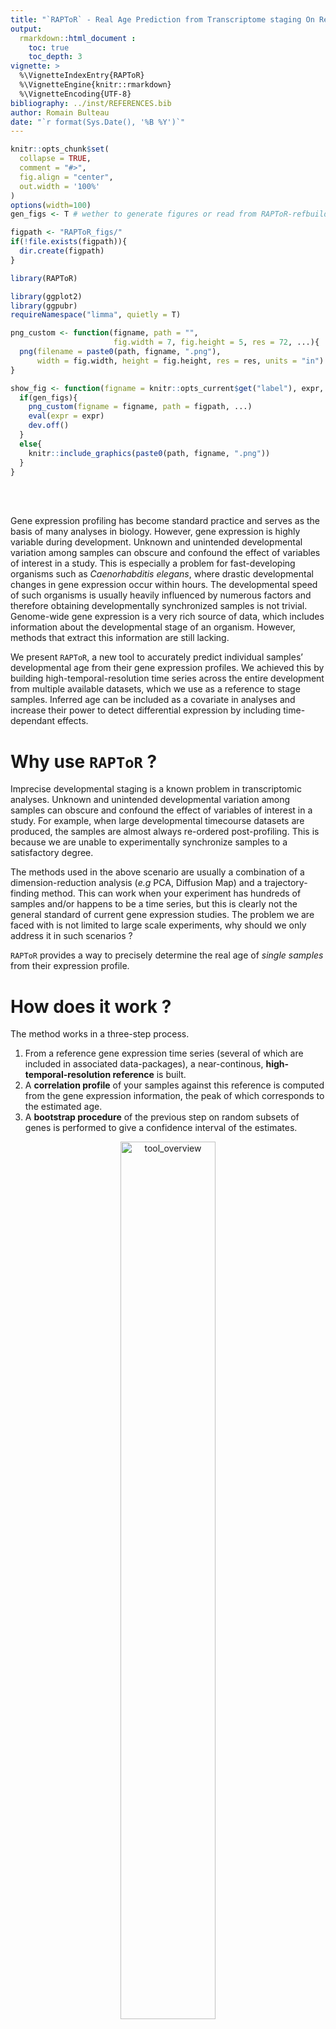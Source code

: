 ```yaml
---
title: "`RAPToR` - Real Age Prediction from Transcriptome staging On Reference"
output: 
  rmarkdown::html_document :
    toc: true
    toc_depth: 3
vignette: >
  %\VignetteIndexEntry{RAPToR}
  %\VignetteEngine{knitr::rmarkdown}
  %\VignetteEncoding{UTF-8}
bibliography: ../inst/REFERENCES.bib
author: Romain Bulteau
date: "`r format(Sys.Date(), '%B %Y')`"
---
```

  
```r
knitr::opts_chunk$set(
  collapse = TRUE,
  comment = "#>",
  fig.align = "center",
  out.width = '100%'
)
options(width=100)
gen_figs <- T # wether to generate figures or read from RAPToR-refbuilding_files/figs

figpath <- "RAPToR_figs/"
if(!file.exists(figpath)){
  dir.create(figpath)
}

library(RAPToR)

library(ggplot2)
library(ggpubr)
requireNamespace("limma", quietly = T)
```

```r
png_custom <- function(figname, path = "", 
                       fig.width = 7, fig.height = 5, res = 72, ...){
  png(filename = paste0(path, figname, ".png"), 
      width = fig.width, height = fig.height, res = res, units = "in")
}

show_fig <- function(figname = knitr::opts_current$get("label"), expr, path = figpath, ...){
  if(gen_figs){
    png_custom(figname = figname, path = figpath, ...)
    eval(expr = expr)
    dev.off()
  }
  else{
    knitr::include_graphics(paste0(path, figname, ".png"))
  }
}

```

<br>
<br>

Gene expression profiling has become standard practice and serves as the basis of many analyses in biology. 
However, gene expression is highly variable during development. 
Unknown and unintended developmental variation among samples can
obscure and confound the effect of variables of interest in a study. 
This is especially a problem for fast-developing organisms such as *Caenorhabditis elegans*, where drastic developmental changes in gene expression occur within hours. 
The developmental speed of such organisms is usually heavily influenced by numerous factors and therefore obtaining developmentally synchronized samples is not trivial. 
Genome-wide gene expression is a very rich source of data, which includes information about the developmental stage of an organism. 
However, methods that extract this information are still lacking.

We present `RAPToR`, a new tool to accurately predict individual samples' developmental age from their gene expression profiles. 
We achieved this by building high-temporal-resolution time series across the entire development from multiple available datasets, which we use as a reference to stage samples. 
Inferred age can be included as a covariate in analyses and increase their power to detect differential expression by including time-dependant effects. 
<!-- We also show multiple examples of how development impacts gene expression studies in multiple organisms. -->

<!-- `RAPToR` was developped to mediate the issue of developmental differences between samples by estimating the true age of transcriptomic samples from their gene expression profiles.  -->
<!-- While this is a major problem in the field of *C. elegans*, this issue occurs in various models where many factors can impact development speed (*e.g* *Drosophila*).  -->



# Why use `RAPToR` ?

Imprecise developmental staging is a known problem in transcriptomic analyses.
Unknown and unintended developmental variation among samples can obscure and confound the effect of variables of interest in a study.
For example, when large developmental timecourse datasets are produced, the samples are almost always re-ordered post-profiling.
This is because we are unable to experimentally synchronize samples to a satisfactory degree.

The methods used in the above scenario are usually a combination of a dimension-reduction analysis (*e.g* PCA, Diffusion Map) and a trajectory-finding method.
This can work when your experiment has hundreds of samples and/or happens to be a time series, but this is clearly not the general standard of current gene expression studies. 
The problem we are faced with is not limited to large scale experiments, why should we only address it in such scenarios ? 

`RAPToR` provides a way to precisely determine the real age of *single samples* from their expression profile.



# How does it work ?

The method works in a three-step process. 

 1. From a reference gene expression time series (several of which are included in associated data-packages), a near-continous, **high-temporal-resolution reference** is built.
 1. A **correlation profile** of your samples against this reference is computed from the gene expression information, the peak of which corresponds to the estimated age.
 1. A **bootstrap procedure** of the previous step on random subsets of genes is performed to give a confidence interval of the estimates.

<center>
![tool_overview](tool_overview.png){width=60%}
</center>

# What type of data can be used ?

The `RAPToR` package allows you to estimate the developmental age of samples from their transcriptome.
This means that any data providing information on gene expression on a large scale is appropriate : RNA-seq counts (preferably RPKM), MicroArray/Chips...
Note that the references provided in the data-packages are $log(X+1)$ of expression values, applying this transformation to your data may lead to better performance of the tool.  

<div class="alert alert-danger">
  <strong>Warning :</strong><br/>
**The data must not be gene-centered**, as this destroys the relationship between gene levels within a sample.
</div>



# General structure of the tool

The main package (`RAPToR`) holds all the necessary functions to stage samples and build references.

We've aimed to provide a way to predict the age of samples easily and,
since our method requires a reference to stage samples against, we've built several from available data in the literature.
For R package standards, these are large datasets so the references are stored in separate "data-packages". 
To give an example, `wormRef` holds the *C. elegans* references.

You can see the available references of a data-package with the `list_refs()` function.

```r
list_refs("wormRef")
```

The data-packages currently available are listed on the [README of the github repo](https://github.com/LBCM/RAPToR).
You can build your own reference data packages following a few rules given in the [vignette on reference building](RAPToR-refbuilding.html).


# Usage example

In this part, we'll be showcasing usage of the tool on two *C. elegans* time series datasets from the literature. 

 1. A time series of larval development in 4 different strains published by @aeschimann2017lin41, hereafter called `ds1`.
 1. A high-resolution time series of late larval development published by @hendriks2014extensive, hereafter called `ds2`

Both datasets are available on GEO 
(
[GSE80157](https://www.ncbi.nlm.nih.gov/geo/query/acc.cgi?acc=GSE80157), 
[GSE52861](https://www.ncbi.nlm.nih.gov/geo/query/acc.cgi?acc=GSE52861)
).



## Loading the data
```r
library(RAPToR)
```

As the code to create the `ds1` and `ds2` objects is quite lengthy and is not the object of this vignette, you can find it [at the end of the document](#load_ds1_ds2).




```r
load("../inst/extdata/ds1.RData")
load("../inst/extdata/ds2.RData")
```



Here is what our data looks like 
```r
ds1$g[1:5,1:4]
#>                let.7.n2853._18hr let.7.n2853._20hr let.7.n2853._22hr let.7.n2853._24hr
#> WBGene00000001         12.681443         11.267268         11.778583         11.581853
#> WBGene00000002          8.004784         11.242239          7.244600          5.837729
#> WBGene00000003          8.051166          6.108188          7.324310          8.981919
#> WBGene00000004         11.035511          9.075311          8.019064          8.234069
#> WBGene00000005          3.713297          7.289794          3.474924          1.972653

head(ds1$p, n = 5)
#>                        title geo_accession           organism_ch1       strain
#> GSM2113587 let.7.n2853._18hr    GSM2113587 Caenorhabditis elegans let-7(n2853)
#> GSM2113588 let.7.n2853._20hr    GSM2113588 Caenorhabditis elegans let-7(n2853)
#> GSM2113589 let.7.n2853._22hr    GSM2113589 Caenorhabditis elegans let-7(n2853)
#> GSM2113590 let.7.n2853._24hr    GSM2113590 Caenorhabditis elegans let-7(n2853)
#> GSM2113591 let.7.n2853._26hr    GSM2113591 Caenorhabditis elegans let-7(n2853)
#>            time in development:ch1 age
#> GSM2113587                18 hours  18
#> GSM2113588                20 hours  20
#> GSM2113589                22 hours  22
#> GSM2113590                24 hours  24
#> GSM2113591                26 hours  26
```

```r
ds2$g[1:5,1:5]
#>                contDevA_N2_21h contDevA_N2_22h contDevA_N2_23h contDevA_N2_24h contDevA_N2_25h
#> WBGene00000001       11.215486       10.561063        10.41683        9.703136       11.210885
#> WBGene00000002        5.954298        7.922576        11.32737       13.220574        9.781628
#> WBGene00000003       46.333242       29.539269        18.65796       12.425843       18.007778
#> WBGene00000004       13.939740       11.806423        10.60732       10.098591        9.553716
#> WBGene00000005        4.854516        7.360959        11.17349       13.243724       10.057926

head(ds2$p, n = 5)
#>                      title geo_accession time in development:ch1 age
#> GSM1277118 contDevA_N2_21h    GSM1277118                22 hours  22
#> GSM1277119 contDevA_N2_22h    GSM1277119                23 hours  23
#> GSM1277120 contDevA_N2_23h    GSM1277120                24 hours  24
#> GSM1277121 contDevA_N2_24h    GSM1277121                25 hours  25
#> GSM1277122 contDevA_N2_25h    GSM1277122                26 hours  26
```

We'll quantile-normalize and log the expression data.
```r
ds1$g <- limma::normalizeBetweenArrays(ds1$g, method = "quantile")
ds1$g <- log(ds1$g + 1)

ds2$g <- limma::normalizeBetweenArrays(ds2$g, method = "quantile")
ds2$g <- log(ds2$g + 1)
```



The only other transformation the data may need is to convert its probe IDs or gene IDs to match the reference series'. 
For example, all the references included in the `wormRef` data-package use WormBase Gene IDs (*e.g.* `WBGene00016153`).

To help with this conversion, gene ID reference tables are included in the data-packages with common gene IDs (built directly from the `biomaRt`).



## Choosing a reference dataset

`RAPToR` estimates the developmental age of samples based on correlation with reference time series datasets. 
This means you have to select the proper reference to run your samples against.
By looking at reference list like above, or using the `plot_refs()` function, you can determine which reference is appropriate for your samples. 
If we haven't built your favorite organism's references yet, you can take a look at [how to build your own reference](#building-your-own-references) for a quick-start guide or the [reference-building vignette](RAPToR-refbuilding.html) for a more in-depth explanation.

The chart below shows the reference datasets available in the `wormRef` data package, along with landmark developmental stages. 

```r
(plot_refs("wormRef"))
```



## Loading the reference

To bypass the limitations of available time series' reolution and provide precise estimates, `RAPToR` interpolates on the dynamics of gene expression of the reference series.
You can load a pre-built reference dataset with optimal parameters using the `prepare_refdata()` function.

For our example, the `Cel_larval` dataset would be appropriate since our samples are from mid-larval to early young adult in both datasets.
The `n.inter` parameter corresponds to the resolution of the interpolated reference. 
In the interest of lightening the computational load you can choose smaller values, but aim over the 500s for optimal results.


```r
r_larv <- prepare_refdata("Cel_larval", "wormRef", n.inter = 600)
```

Note that age estimates will be given in the time unit and scale of the chosen reference (here, hours post-hatching at 20$^\circ$C)


## Performing a simple age estimate

All we need to do now is run the `ae()` function.

```r
set.seed(10)
```


```r
ae_ds1 <- ae(samp = ds1$g,                         # input gene expression matrix
             refdata = r_larv$interpGE,            # reference gene expression matrix
             ref.time_series = r_larv$time.series) # reference time series
#> Bootstrap set size is 6239
#> Performing age estimation...
#> Bootstrapping...
#>  Building gene subsets...
#>  Computing correlations...
#>  Performing age estimation...
#> Computing summary statistics...
#> Warning in ae(samp = ds1$g, refdata = r_larv$interpGE, ref.time_series = r_larv$time.series): Some estimates come near the edges of the reference.
#> If possible, stage those on a different reference for confirmation.
#>                 nb.genes
#> refdata            18718
#> samp               19595
#> intersect.genes    18718
```

```r
ae_ds2 <- ae(samp = ds2$g,                         # input gene expression matrix
             refdata = r_larv$interpGE,            # reference gene expression matrix
             ref.time_series = r_larv$time.series) # reference time series
#> Bootstrap set size is 6239
#> Performing age estimation...
#> Bootstrapping...
#>  Building gene subsets...
#>  Computing correlations...
#>  Performing age estimation...
#> Computing summary statistics...
#> Warning in ae(samp = ds2$g, refdata = r_larv$interpGE, ref.time_series = r_larv$time.series): Some estimates come near the edges of the reference.
#> If possible, stage those on a different reference for confirmation.
#>                 nb.genes
#> refdata            18718
#> samp               19595
#> intersect.genes    18718
```

Let's look at the results.


```r
plot(ae_ds1, groups = ds1$p$strain, show.boot_estimates = T)
```

```r
show_fig(expr = {
  plot(ae_ds1, groups = ds1$p$strain, show.boot_estimates = T)
}, fig.width=12, fig.height=7)
```


```r
plot(ae_ds2, show.boot_estimates = T)
```
```r
show_fig(expr = {
  plot(ae_ds2, show.boot_estimates = T)
}, fig.width=12, fig.height=4)
```


Since the staged samples were all grown at 25$^\circ$C, and the reference time is on 20$^\circ$C development, 
we can observe the well-known growth speed difference of 1.5 between *C. elegans* worms grown at these temperatures by fitting a simple linear model.


```r
lm_ds1 <- lm(ae_ds1$age.estimates[,1] ~ ds1$p$age)
summary(lm_ds1)
#> 
#> Call:
#> lm(formula = ae_ds1$age.estimates[, 1] ~ ds1$p$age)
#> 
#> Residuals:
#>      Min       1Q   Median       3Q      Max 
#> -2.01733 -0.77423  0.03879  0.57014  2.04296 
#> 
#> Coefficients:
#>             Estimate Std. Error t value Pr(>|t|)    
#> (Intercept) -4.17218    0.70058  -5.955 5.01e-07 ***
#> ds1$p$age    1.50745    0.02462  61.223  < 2e-16 ***
#> ---
#> Signif. codes:  0 '***' 0.001 '**' 0.01 '*' 0.05 '.' 0.1 ' ' 1
#> 
#> Residual standard error: 1.002 on 41 degrees of freedom
#> Multiple R-squared:  0.9892, Adjusted R-squared:  0.9889 
#> F-statistic:  3748 on 1 and 41 DF,  p-value: < 2.2e-16

lm_ds2 <- lm(ae_ds2$age.estimates[,1] ~ ds2$p$age)
summary(lm_ds2)
#> 
#> Call:
#> lm(formula = ae_ds2$age.estimates[, 1] ~ ds2$p$age)
#> 
#> Residuals:
#>     Min      1Q  Median      3Q     Max 
#> -0.7945 -0.2882 -0.1206  0.1447  0.8391 
#> 
#> Coefficients:
#>             Estimate Std. Error t value Pr(>|t|)    
#> (Intercept) -2.76603    0.76488  -3.616  0.00281 ** 
#> ds2$p$age    1.55868    0.02562  60.845  < 2e-16 ***
#> ---
#> Signif. codes:  0 '***' 0.001 '**' 0.01 '*' 0.05 '.' 0.1 ' ' 1
#> 
#> Residual standard error: 0.4724 on 14 degrees of freedom
#> Multiple R-squared:  0.9962, Adjusted R-squared:  0.996 
#> F-statistic:  3702 on 1 and 14 DF,  p-value: < 2.2e-16
```

```r
show_fig(expr = {

  par(mfrow = c(1,2))
  plot(ae_ds1$age.estimates[,1]~ds1$p$age, 
       xlab = "Chronological age (25C)", ylab = "Estimated age (20C)", 
       main = "Chronological vs Estimated ages for ds1", lwd = 2, col = factor(ds1$p$strain))
  invisible(sapply(levels(factor(ds1$p$strain)), function(l){
    s <- ds1$p$strain == l
    points(ae_ds1$age.estimates[s,1]~ds1$p$age[s], type = 'l', 
           lty = 2, col = which(l==levels(factor(ds1$p$strain))))
  }))
  
  abline(lm_ds1, lwd=2, col=2)
  legend("bottomright", legend = c("let-7", "lin-41", "let-7/lin-41", "N2", "lm_ds1"), 
         lwd=3, col=c(1:4, 2), bty='n', pch = c(1,1,1,1,NA), lty = c(rep(NA, 4), 1))
  
  plot(ae_ds2$age.estimates[,1]~ds2$p$age, 
       xlab = "Chronological age (25C)", ylab = "Estimated age (20C)", 
       main = "Chronological vs Estimated ages for ds2", lwd = 2)
  points(ae_ds2$age.estimates[,1]~ds2$p$age, type = 'l', lty = 2)
  abline(lm_ds2, lwd=2, col=2)
  
  legend("bottomright", legend = "lm_ds2", lwd=3, col=2, bty='n')
}, fig.height=6, fig.width=12)
```


## Understanding the output
The output of `ae()` is an `ae` object including various elements such as the age estimate and a confidence interval obtained through booststrapping (age estimate on random gene subsets).

<br>
General information can be accessed via the `summary()` function.
```r
summary(ae_ds2)
#> 
#> Span of samples : 23.339
#> Range of samples :  [ 31.701 , 55.04 ]
#> -----------------------------------------------------------
#>                 age.estimate     lb     ub
#> contDevA_N2_21h       31.701 31.587 31.815
#> contDevA_N2_22h       33.079 33.033 33.125
#> contDevA_N2_23h       34.273 34.227 34.319
#> contDevA_N2_24h       35.927 35.881 35.973
#> contDevA_N2_25h       37.673 37.491 37.855
#> contDevA_N2_26h       39.143 39.097 39.189
#> contDevA_N2_27h       41.716 41.534 41.898
#> contDevA_N2_28h       43.186 43.072 43.300
#> contDevA_N2_29h       44.105 43.923 44.287
#> contDevA_N2_30h       45.300 45.117 45.482
#> contDevA_N2_31h       46.770 46.588 46.952
#> contDevA_N2_32h       48.516 48.333 48.698
#> contDevA_N2_33h       49.435 49.252 49.617
#> contDevA_N2_34h       51.456 51.274 51.638
#> contDevA_N2_35h       54.121 54.075 54.167
#> contDevA_N2_36h       55.040 54.994 55.085
#> -----------------------------------------------------------
```



<br>
If you want to get the estimates and their confidence intervals, they are accessible through `$age.estimates`.
```r
head(ae_ds2$age.estimates)
#>                 age.estimate       lb       ub cor.score
#> contDevA_N2_21h     31.70057 31.58651 31.81462 0.9296414
#> contDevA_N2_22h     33.07885 33.03291 33.12479 0.9297492
#> contDevA_N2_23h     34.27337 34.22742 34.31931 0.9331700
#> contDevA_N2_24h     35.92731 35.88137 35.97325 0.9312395
#> contDevA_N2_25h     37.67314 37.49096 37.85531 0.9315294
#> contDevA_N2_26h     39.14331 39.09736 39.18925 0.9345927
```

The table holds the following :

 - `age.estimate`, the global estimate for the sample (whole gene set).
 - `lb`, `ub`, the lower and upper bounds of the bootstrapped age estimates' confidence interval (Median Absolute Deviation).
 - `cor.score`, the correlation score of the global estimate.


## Plotting

Estimates and confidence intervals can be displayed in the form of a dotchart with the default `plot()` function (as we did above).

The `ae` object also holds the correlation scores of the samples against the entire reference series and their confidence intervals accross the bootstrap. 
You can also plot these correlation profiles with `plot_cor.ae()`

```r
par(mfrow=c(2,2))
plot_cor.ae(ae_ds2, subset = c(1,4,9,12))
```
```r
show_fig(expr = {
  par(mfrow=c(2,2))
  plot_cor.ae(ae_ds2, subset = c(1,4,9,12))
}, fig.height=6, fig.width=12)
```
The confidence interval of the estimates is represented with the red bars and the bootstrap correlation scores' 95% interval along the reference series are shown (as the black dotted lines). 
The sample's estimate is also given below the interval.

<br>
<br>





# Building your own references

Note that [there is a vignette entirely dedicated to this process](RAPToR-refbuilding.html), so this section is just a broad overview.

Interpolating on time series data is the basis for building the high-temporal-resolution references we need for `RAPToR`.
When using our pre-built references this is done through calling the `prepare_refdata()` function, but what's going on behind the scenes uses the functions described below. 

To build your reference, you will require a time series of gene expression data on your favourite organism.
The `ds1` example dataset we loaded earlier will be used to illustrate the process.

## The gene expression interpolation model interface

Gene expression interpolation models (GEIM), are built with the `ge_im()` function.
This function takes as input 3 key arguments : 

 - `X` : the gene expression matrix of your time series (genes as rows, samples as columns)
 - `p` : a dataframe of pheno data, samples as rows. This should include the age/time variable and any other covariates you want to include in the model (*e.g* batch, strain)
 - `formula` : the model formula. This should be a standard R formula, using terms found in `p`. **It should start with `X ~`**.

For example, using the `ds1` dataset we could build the following model.
```r
m_ds1 <- ge_im(X = ds1$g, p = ds1$p, formula = "X ~ s(age, bs = 'cr') + strain", nc = 24)
```


## About the models
The strategy we put forward for predicting on such a large scale of output variables, is to interpolate in a dimensionally reduced space. 
We propose to do this on Principal Components or Independant Components ( [Independant Component Analysis](https://en.wikipedia.org/wiki/Independent_component_analysis) ).

Both PCA and ICA perform the same type of linear transformation on the data (they just maximize a different criteria). We get the following :

$$
X_{(m\times n)} = G_{(m\times c)}S^{T}_{(n\times c)}
$$
with $X$, the matrix of $m$ genes by $n$ samples, $G$ the gene loadings ($m$ genes by $c$ components) and $S^T$ the sample loadings ($n$ samples by $c$ components). 
$S$ is what's usually looked at when performing a PCA (or ICA) on gene expression data, to look at the samples in the component space. 

@alter2000singular previously demonstrated that singular value decomposition of gene expression data can be taken as "eigengenes", giving a global picture of the dynamics of gene expression. 
We essentially use the same property for a GEIM.
We build a model on the columns of $S^T$ (eigengenes), predict in the component space, and reconstruct the gene expression data by a matrix product with the gene loadings. 

We've implemented 2 model types : Generalized Additive Models (GAMs, the default) and Generalized Linear Models (GLMs). 
GAMs rely on the `gam()` function of the [`mgcv`](https://cran.r-project.org/web/packages/mgcv/index.html) package, and GLMs on the `glm()` function of the `stats` core package. 
The specified model formula can make use of all the tools one can use with `gam()` or `glm()`, most notably the variety of polynomial or smoothing splines implemented through the `s()` function for GAMs.


Note that a single model formula is specified and applied to all the components, but the models are fitted independantly on the components.


## Finding the appropriate model and parameters
### Model type
The default GEIM is fitted using GAMs on PCA components, this is a robust choice when applying a smoothing spline to the data.
PCA and ICA interpolation yield near-identical results in most scenarios.

### Parameter estimation

The number of components to use for the interpolation is by default set to the number of samples.
However, we recommend to set a cutoff on explained variance of PCA components to select it. 
For example, on the `ds1` dataset, we set the threshold at $99.9\%$ :

```r
pca_ds1 <- stats::prcomp(ds1$g, rank = 25)
nc <- sum(summary(pca_ds1)$importance[3,] < .999) + 1
nc
#> [1] 24v
```


Choosing from different splines (and/or parameters) can be done with cross-validation (CV) through the use of the `ge_imCV()` function. 
The function inputs the `X`, `p` and a `formula_list` to test. 
Other parameters on the CV itself can also be given (*e.g.* training set size).


Below is an example of usage to choose between 4 available smooth terms on the `ds1` GEIM.
```r
set.seed(10)
```

```r
smooth_methods <- c("tp", "ts", "cr", "ps")
flist <- as.list(paste0("X ~ s(age, bs = \'", smooth_methods, "\') + strain"))
flist
#> [[1]]
#> [1] "X ~ s(age, bs = 'tp') + strain"
#> 
#> [[2]]
#> [1] "X ~ s(age, bs = 'ts') + strain"
#> 
#> [[3]]
#> [1] "X ~ s(age, bs = 'cr') + strain"
#> 
#> [[4]]
#> [1] "X ~ s(age, bs = 'ps') + strain"

cv_ds1 <- ge_imCV(X = scale(ds1$g), p = ds1$p, formula_list = flist,
                  cv.n = 20, nc = nc, nb.cores = 3)
#> CV on 4 models. cv.n = 20 | cv.s = 0.8
#> 
#> ...Building training sets
#> ...Setting up cluster
#> ...Running CV
#> ...Cleanup and formatting
```

```r
plot(cv_ds1, names = paste0("bs = ", smooth_methods), outline = F,
     swarmargs = list(cex = .8))
```
```r
show_fig(expr = {
  plot(cv_ds1, names = paste0("bs = ", smooth_methods), outline = F,
       swarmargs = list(cex = .8))
  
}, fig.width=12, fig.height=8)
```

`ge_imCV()` computes various indices of model performance :
the average Correlation Coefficient (`aCC`), the average Relative Error (`aRE`), Mean Squared Error (`MSE`) and average Root MSE (`aRMSE`). 
These indices all compare model predictions and the true data. 
The `ge_imCV()` function computes them on the validation set (CV Error) *and* on the training set (Model PerFormance).

From the plots above, the cubic regression spline (`cr`) seems to be the best-performing choice. 


## Predicting from the model

The `geim` object returned by `ge_im()` has its predict method which can be used like for any model.
You can also specify if you want the predictions as components or as the full gene expression matrix.

On our `ds1` example :
```r
# setup new data
n.inter <- 100
ndat <- data.frame(age = seq(min(ds1$p$age), max(ds1$p$age),  l = n.inter), 
                   strain = rep("N2", n.inter))

# predict
pred_ds1_comp <- predict(m_ds1, ndat, as.c = TRUE)
pred_ds1_ge <- predict(m_ds1, ndat)
```


## Checking/Validating the interpolation

We have built our model, now we can have a look at the interpolation results.
To do this, one can do two things : 

 - Check the model predictions against components (plots)
 - Stage the samples on their own interpolated data, or better (if possible) stage another time series on your reference for external validation.

We can do both with our example, the `ds2` dataset can be used for external validation.

```r
show_fig(expr = {
  
  par(mfrow = c(2,4))
  invisible(sapply(seq_len(8), function(i){
    plot(ds1$p$age, pca_ds1$rotation[,i], lwd = 2, col = ds1$p$strain,
         xlab = "age", ylab = "PC", main = paste0("PC", i))
    sapply(seq_along(levels(ds1$p$strain)), function(l){
      s <- which(ds1$p$strain == levels(ds1$p$strain)[l])
      points(ds1$p$age[s], pca_ds1$rotation[s,i], col = l, 
             type = 'l', lty = 2)
    })
    points(ndat$age, pred_ds1_comp[, i], col = "royalblue", type = 'l', lwd = 2)
    if(i == 1)
      legend("topleft", bty = 'n', legend = c("let-7", "lin-41", "let-7/lin-41", "N2", "pred"),
             pch = c(rep(1, 4), NA), lty = c(rep(NA, 4), 1), col = c(1:4, "royalblue"), lwd = 3)
  }))
}, fig.width=12, fig.height=6)
```

```r
# make a 'reference object' 
r_ds1 <- list(interpGE = pred_ds1_ge, time.series = ndat$age)

ae_test_ds1 <- ae(ds1$g, r_ds1$interpGE, r_ds1$time.series)
ae_test_ds2 <- ae(ds2$g, r_ds1$interpGE, r_ds1$time.series)
```

```r
# make a 'reference object' 
r_ds1 <- list(interpGE = pred_ds1_ge, time.series = ndat$age)

ae_test_ds1 <- ae(ds1$g, r_ds1$interpGE, r_ds1$time.series, bootstrap.n = 1)
ae_test_ds2 <- ae(ds2$g, r_ds1$interpGE, r_ds1$time.series, bootstrap.n = 1)
```


```r
show_fig(expr = {
  par(mfrow = c(1,2))
  rg <- range(c(ae_test_ds1$age.estimates[,1], ds1$p$age))
  plot(ae_test_ds1$age.estimates[,1]~ds1$p$age, 
       xlab = "Chronological age", ylab = "Estimated age (ds1)", 
       xlim = rg, ylim = rg,
       main = "Chron. vs Estimated ages for ds1 (on ds1 reference)", lwd = 2, col = factor(ds1$p$strain))
  invisible(sapply(levels(factor(ds1$p$strain)), function(l){
    s <- ds1$p$strain == l
    points(ae_test_ds1$age.estimates[s,1]~ds1$p$age[s], type = 'l', 
           lty = 2, col = which(l==levels(factor(ds1$p$strain))))
  }))
  
  abline(a = 0, b = 1, lty = 3, lwd = 2)
  legend("bottomright", legend = c("let-7", "lin-41", "let-7/lin-41", "N2", "x = y"), 
         lwd=3, col=c(1:4, 1), bty='n', pch = c(1,1,1,1,NA), lty = c(rep(NA, 4), 3))
  
  rg <- range(c(ae_test_ds2$age.estimates[,1], ds2$p$age))
  plot(ae_test_ds2$age.estimates[,1]~ds2$p$age, 
       xlab = "Chronological age", ylab = "Estimated age (ds1)", 
       xlim = rg, ylim = rg,
       main = "Chron. vs Estimated ages for ds2 (on ds1 reference)", lwd = 2)
  points(ae_test_ds2$age.estimates[,1] ~ ds2$p$age, type = 'l', lty = 2)
  abline(a = 0, b = 1, lty = 3, lwd = 2)
  
  legend("bottomright", legend = "x = y", lwd=3, col=1, lty = 3, bty='n')
}, fig.height=6, fig.width=12)
```


<!-- # Advanced usage -->

<!-- ## If the bootstrap estimates 'jump around' -->

<!-- In some cases, two different developmental time points of the reference can both be very closely correlated with a sample. -->
<!-- This has the consequence that, with some random gene subsets, the bootstrap estimates will 'jump' between them and the confidence interval will be quite large. -->

<!-- This can be due to different problems : -->

<!--  - If the sample is bulk, there can be worms of an unexpected developmental stage contaminating it -->
<!--  - The overlapping gene set between the sample and the reference may be missing key gene groups necessary to distinguish between larval states ; unlikely, unless  -->
<!--  - The overlapping gene set is very small (less than a few thousand), which necessarily means that -->
<!--  - The boostrap gene subset size is too small -->
<!--  - Random gene subset selection can also in rare cases make the difference between larval stages ambiguous -->

<!-- We can simulate the "small bootstrap set size" by messing with the `bootstrap.set_size` parameter. -->
<!-- ```{r boot_jump, cache=quick_build} -->
<!-- set.seed(5) # for reproducible results (get the same random gene subsets each time) -->

<!-- ae_hend_boot <- estimate.worm_age(samp = geno.hendriks[, 4:6], # select a few samples  -->
<!--                                   refdata = ref$interpol.gene_expr, -->
<!--                                   ref.time_series = ref$time.series, -->
<!--                                   bootstrap.set_size = 300, # make the bt subset size very small -->
<!--                                   bootstrap.n = 50) # do more bt steps to be sure to get the issue -->
<!-- ``` -->

<!-- <!-- The samples with this problem are detected through the `IC.imbalance` criterion mentioned above (when >5), and marked in the summary by an asterisk. --> 
<!-- <!-- ```{r sum_hen_boot} --> 
<!-- <!-- summary(ae_hend_boot) --> 
<!-- <!-- ``` --> 
<!-- We can show the bootstrap estimates as swarms on the `ae` plot, allowing us to see their distribution along the reference time. -->
<!-- ```{r pl_hen_boot, fig.height=3, fig.width=8} -->
<!-- plot(ae_hend_boot, show.boot_estimates = TRUE, col.b = 'firebrick', xlim=c(20,40)) -->
<!-- ``` -->

<!-- You'll notice that most of our bootstrap estimates are still around the global estimate, and that a few have gone astray 10 hours back (*ie* on the previous molt/larval state, in our case). -->
<!-- If you see this, increasing the bootstrap gene subset size should solve the issue (default is $n/3$, with $n$ the number of overlapping genes between sample and reference). -->





<br>

<!-- If you notice the bootstrap estimates are spread half and half, even with a large number of bootstrap steps (>=100), you may want to consider using a prior for these particular samples.  -->
<!-- Be warned that using priors has a significant impact on the estimate. -->
<!-- Also, in this scenario, it is possible your data may be a mix of two distinct larval states. -->



# Using a prior

In some cases, it may be appropriate to use a prior, helping with the estimate.
In the `ae()` function, priors work by giving the parameters for gaussian distributions (for each sample). The correlation peaks are then ranked according to the prior's density at their respective time.
The correlation profile is unaffected by the prior, only the choice of the correlation peak is.

**This implies that with a prior which is completely off, the estimate may also be wrong ; use with care.**

The priors are given *in the reference series' time scale*, so beware of growth speed difference with temperature or different time origins (fertilization, egg-laying, hatching...). 
For example, the `ds2` *C. elegans* data we used previously is grown at 25$^\circ$C, in contrast with the references' time for 20$^\circ$C development. 

Due to these possible differences and the bias introduced by the prior, we recommend to carefully plan its use. 
Performing a first run without priors will give a general idea of the difference between the chronological and developmental age of your samples.

Once the priors are determined, you will need to set the standard deviation of the gaussian centered on the sample with the `prior.params` argument. 
This parameter will also indirectly change the weight of the prior over the correlation score for estimate selection.

On our `ds2` example, we can use ajusted known chronological ages for 20$^\circ$C.
```r
priors <- ds2$p$age * 1.6 - 5 # rough approximation based on our previous lm

ae_ds2_prior <- ae(samp = ds2$g,
                   refdata = r_larv$interpGE,
                   ref.time_series = r_larv$time.series,
                   prior = priors,
                   prior.params = 10)
#>                 nb.genes
#> refdata            18718
#> samp               19595
#> intersect.genes    18718
#> Bootstrap set size is 6239
#> Performing age estimation...
#> Bootstrapping...
#>  Building gene subsets...
#>  Computing correlations...
#>  Performing age estimation...
#> Computing summary statistics...
#> Warning in ae(samp = ds2$g, refdata = r_larv$interpGE, ref.time_series = r_larv$time.series, : Some estimates come near the edges of the reference.
#> If possible, stage those on a different reference for confirmation.
```


```r
plot(ae_ds2_prior, main="Age estimates with priors on ds2", show.boot_estimates = T,
     show.prior = T, col.p = 'red', l.pos = 'bottomright')

all(ae_ds2_prior$age.estimates[,1]==ae_ds2$age.estimates[,1])
```
```r
show_fig(expr = {
  
  plot(ae_ds2_prior, main="Age estimates with priors on ds2", show.boot_estimates = T,
       show.prior = T, col.p = 'red', l.pos = 'bottomright')
  
  all(ae_ds2_prior$age.estimates[,1]==ae_ds2$age.estimates[,1])
}, fig.height=5, fig.width=9)
```



As you can see, here the estimates are the same as without the prior. 


<a name="load_ds1_ds2"></a>

# Loading `ds1` and `ds2`


```r
requireNamespace("wormRef", quietly = T)
requireNamespace("utils", quietly = T)
requireNamespace("Biobase", quietly = T)
requireNamespace("GEOquery", quietly = T)
```

```r
raw2rpkm <- function(X, gene.length, id.col = 1, l.col='length'){
  # Compute RPKM from raw counts
  if(!all(rownames(X)%in%gene.length[, id.col])){
    stop("Some genes are missing length info !")
  }
  res <- sapply(colnames(X), function(samp){
    pm <- sum(X[,samp])/1e6
    rpkm <- (X[,samp]/pm)/(gene.length[match(rownames(X), gene.length[, id.col]), l.col]/1000)
  })
  rownames(res) <- rownames(X)
  return(res)
}
```

```r
geo_ds1 <- "GSE80157"

g_url_ds1 <- GEOquery::getGEOSuppFiles(geo_ds1, makeDirectory = FALSE, fetch_files = FALSE)
g_file_ds1 <- "../inst/extdata/ds1.txt.gz"
utils::download.file(url = as.character(g_url_ds1$url[2]), destfile = g_file_ds1)

X_ds1 <- read.table(gzfile(g_file_ds1), h=T, sep = '\t', stringsAsFactors = F, row.names = 1)

# convert to rpkm & wb_id
X_ds1 <- RAPToR::format_ids(X_ds1, wormRef::Cel_genes, from = "wb_id", to = "wb_id")
X_ds1 <- raw2rpkm(X = X_ds1, gene.length = wormRef::Cel_genes, id.col = "wb_id", l.col = "transcript_length")





# pheno data
P_ds1 <- Biobase::pData(GEOquery::getGEO(geo_ds1, getGPL = F)[[1]])
P_ds1[,10:34] <- NULL
P_ds1[, 3:8] <- NULL

colnames(P_ds1)[4] <- "strain"
P_ds1$strain <- factor(P_ds1$strain)
P_ds1$title <- gsub('[-\\(\\);]', '.', P_ds1$title)

colnames(X_ds1) <- gsub('RNASeq_riboM_', '', colnames(X_ds1), fixed = T)
P_ds1$title <- gsub('RNASeq_riboM_', '', P_ds1$title, fixed = T)

# get age 
P_ds1$age <- as.numeric(sub('(\\d+)\\shours', '\\1', P_ds1$`time in development:ch1`))


X_ds1 <- X_ds1[, P_ds1$title]

ds1 <- list(g = X_ds1, p = P_ds1)
save(ds1, file = "../inst/extdata/ds1.RData", compress = "xz")

# cleanup
file.remove(g_file_ds1)
rm(geo_ds1, g_url_ds1, g_file_ds1, X_ds1, P_ds1)
```

```r
geo_ds2 <- "GSE52861"

g_url_ds2 <- GEOquery::getGEOSuppFiles(geo_ds2, makeDirectory = FALSE, fetch_files = FALSE)
g_file_ds2 <- "../inst/extdata/ds2.txt.gz"
utils::download.file(url = as.character(g_url_ds2$url[2]), destfile = g_file_ds2)

X_ds2 <- read.table(gzfile(g_file_ds2), h=T, sep = '\t', stringsAsFactors = F, row.names = 1)

# convert to rpkm & wb_id
X_ds2 <- RAPToR::format_ids(X_ds2, wormRef::Cel_genes, from = "wb_id", to = "wb_id")
X_ds2 <- raw2rpkm(X = X_ds2, gene.length = wormRef::Cel_genes, id.col = "wb_id", l.col = "transcript_length")


# pheno data
P_ds2 <- Biobase::pData(GEOquery::getGEO(geo_ds2, getGPL = F)[[1]])

# filter relevant fields/samples
P_ds2 <- P_ds2[(P_ds2$`strain:ch1` == 'N2') & (P_ds2$`growth protocol:ch1` == 'Continuous'), ]
P_ds2 <- P_ds2[, c("title", "geo_accession", "time in development:ch1")]

# get age 
P_ds2$age <- as.numeric(sub('(\\d+)\\shours', '\\1', P_ds2$`time in development:ch1`))


# formatting
P_ds2$title <- gsub('RNASeq_polyA_', '', 
                  gsub('hr', 'h', 
                       gsub('-', '.', fixed = T, as.character(P_ds2$title))))
colnames(X_ds2) <- gsub('RNASeq_polyA_','', colnames(X_ds2))
X_ds2 <- X_ds2[, P_ds2$title]

ds2 <- list(g = X_ds2, p = P_ds2)
save(ds2, file = "../inst/extdata/ds2.RData", compress = "xz")

# cleanup
file.remove(g_file_ds2)
rm(geo_ds2, g_url_ds2, g_file_ds2, X_ds2, P_ds2)
```


<hr>

# References
